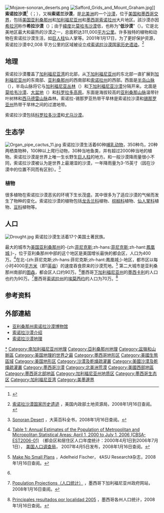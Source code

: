 [[File:Mojave-sonoran_deserts.png|thumb]]
[[File:Safford_Grids_and_Mount_Graham.jpg|thumb]]]]
'''索诺拉沙漠'''<ref>{{cite book|author1=周定国|title=世界地名翻译大辞典|date=2007|publisher=中国对外翻译出版公司|location=北京|isbn=978-7-5001-0753-8}}</ref>（{{lang-en|'''Sonoran Desert'''}}；{{Lang-es|'''desierto de Sonora'''}}），又稱'''索诺兰沙漠'''，是[[北美洲|北美洲]]的一个[[沙漠|沙漠]]，位于[[美墨邊境|美国和墨西哥交界]]，包括[[美国|美国]][[亚利桑那州|亚利桑那州]]和[[加利福尼亚州|加利福尼亚州]]和[[墨西哥|墨西哥]][[索诺拉州|索诺拉州]]大片地区。該沙漠亦因[[希拉河|希拉河]]称作'''希拉沙漠'''（{{lang|en|'''Gila Desert'''}}）；由于[[緯度|緯度]]比[[莫哈韦沙漠|莫哈韦沙漠]]低，也称为“'''低沙漠'''”（{{lang|en|'''Low Desert'''}}）。它是北美地区最大和最热的沙漠之一，总面积达311,000[[平方公里|平方公里]]。许多独特的植物和动物在索诺拉沙漠生活，如[[巨人柱|巨人柱]]仙人掌等。2001年1月17日，为了更好保护资源，索诺拉沙漠中2,008 平方公里的区域被设立成[[索诺拉沙漠国家历史遗迹|索诺拉沙漠国家历史遗迹]]。<ref>{{en}}[http://www.blm.gov/az/sonoran/council.htm 索诺拉沙漠国家历史遗迹] {{webarchive|url=https://web.archive.org/web/20071125134830/http://www.blm.gov/az/sonoran/council.htm |date=2007-11-25 }}，美国内政部土地资源局，2008年1月16日查阅。</ref>

== 地理 ==
索诺拉沙漠覆盖了[[加利福尼亚湾|加利福尼亚湾]]的北部，从[[下加利福尼亚州|下加利福尼亚州]]的东北部一直扩展到[[加利福尼亚州|加利福尼亚州]]的东南部、[[亚利桑那州|亚利桑那州]]的西南部和[[索诺拉州|索诺拉州]]的西部。西面是[[半岛山脉|半岛山脉]]（{{lang|en|Peninsular Ranges}}），半岛山脉将它与[[加利福尼亚丛林|加利福尼亚丛林]]（{{lang|en|California chaparral and woodlands}}）和[[下加利福尼亚沙漠|下加利福尼亚沙漠]]分隔开来。北面是[[莫哈韦沙漠|莫哈韦沙漠]]、[[大盆地|大盆地]]（{{lang|en|Great Basin}}）和[[科罗拉多高原|科罗拉多高原]]。东面是海拔较高的[[亚利桑那山脉|亚利桑那山脉]]温带针叶树林和[[西马德雷山脉|西马德雷山脉]]森林。索诺拉-锡那罗亚热带干旱林是索诺拉沙漠和[[锡那罗亚州|锡那罗亚州]]热带干旱林之间的过渡地带。

索诺拉沙漠包括[[科罗拉多沙漠|科罗拉多沙漠]]和[[尤马沙漠|尤马沙漠]]。

== 生态学 ==
[[File:Organ_pipe_cactus_11.jpg|left]]
索诺拉沙漠生活着60种[[哺乳动物|哺乳动物]]，350种鸟，20种两栖类物种，100种以上爬行动物，30种当地鱼类，并有超过2000种当地的植物。索诺拉沙漠是世界上唯一生长野生[[巨人柱|巨人柱]]的地方。和一般沙漠降雨量很小不同，索诺拉沙漠被认为是世界上最潮湿的沙漠，一年降雨量为3-15英寸（因在沙漠中的位置不同而有区别）。<ref>{{en}}[http://www.britannica.com/eb/article-9068712/Sonoran-Desert Sonoran Desert] {{Wayback|url=http://www.britannica.com/eb/article-9068712/Sonoran-Desert |date=20081118160728 }}，大英百科全书，2008年1月16日查阅。</ref>

=== 植物 ===
很多植物在索诺拉沙漠恶劣的环境下生长茂盛。其中很多为了适应沙漠的气候而发生了物种的变化。索诺拉沙漠的植物包括[[龙舌兰科|龙舌兰科]]植物、[[棕榈科|棕榈科]]植物、[[仙人掌科|仙人掌科]]植物、[[豆科|豆科]]植物等。

== 人口 ==
[[File:Drought.jpg|thumb]]
索诺拉沙漠生活着17个美国土著民族。

最大的城市为[[美国|美国]][[亚利桑那州|亚利桑那州]]的-{zh:[[菲尼克斯|菲尼克斯]];zh-hans:[[菲尼克斯|菲尼克斯]];zh-hant:[[鳳凰城|鳳凰城]];}-，位于亚利桑那州中部的这个地区是美国增长最快的都会区，人口为400万。<ref name="census">{{en}}[http://www.census.gov/population/www/estimates/metro_general/2006/CBSA-EST2006-01.csv Table 1:  Annual Estimates of the Population of Metropolitan and Micropolitan Statistical Areas: April 1, 2000 to July 1, 2006 (CBSA-EST2006-01)] {{Wayback|url=http://www.census.gov/population/www/estimates/metro_general/2006/CBSA-EST2006-01.csv |date=20070920212740 }}（都会区和居住区人口年度统计：2000年4月1日到2006年7月1日）， [[美国人口调查局|美国人口调查局]]， 2007年4月5日发布，2008年1月16日查阅。</ref>在北-{zh:菲尼克斯;zh-hans:菲尼克斯;zh-hant:鳳凰城;}-地区，都市区以每小时4000[[平方米|平方米]]（即1[[英亩|英亩]]）的速度吞食原来的沙漠荒地。<ref>{{en}}[http://researchmag.asu.edu/stories/ewan.html Make No Small Plans] {{Wayback|url=http://researchmag.asu.edu/stories/ewan.html |date=20090118143109 }}，Adelheid Fischer， 《ASU Research》杂志，2008年1月16日查阅。</ref> 第二大城市是亚利桑那州南部的[[图森_(亚利桑那州)|图森]]，都会区人口约90万。<ref name="census" />墨西哥[[下加利福尼亚州|下加利福尼亚州]]的[[墨西卡利|墨西卡利]]的人口也约为90万。<ref>{{en}}[http://www.bajacalifornia.gob.mx/english/Our_State/proyecciones.jsp Population Projections（人口统计）] {{webarchive|url=https://web.archive.org/web/20071222041121/http://www.bajacalifornia.gob.mx/english/Our_State/proyecciones.jsp |date=2007-12-22 }}，墨西哥下加利福尼亚州政府网站， 2008年1月16日查阅。</ref>墨西哥[[索诺拉州|索诺拉州]]的[[埃莫西约|埃莫西约]]的人口为70万。<ref>{{es}}[http://www.inegi.gob.mx/est/contenidos/espanol/sistemas/conteo2005/localidad/iter/ Principales resultados por localidad 2005] {{webarchive|url=https://web.archive.org/web/20070316010215/http://www.inegi.gob.mx/est/contenidos/espanol/sistemas/conteo2005/localidad/iter/ |date=2007-03-16 }} ，墨西哥各州人口统计，2008年1月16日查阅。</ref>

== 参考资料 ==
{{reflist}}

== 外部連結 ==
* [http://www.desertmuseum.org/ 亚利桑那州索诺拉沙漠博物馆] {{Wayback|url=http://www.desertmuseum.org/ |date=20210425184934 }}
* [https://web.archive.org/web/20030121161839/http://alic.arid.arizona.edu/sonoran/documents/mcginnies/McGinnies_overview.html 索诺拉沙漠介绍]
* [http://dana.ucc.nau.edu/~are-p/road_map/eco/geology.html#sonoran 索诺拉沙漠地理] {{Wayback|url=http://dana.ucc.nau.edu/~are-p/road_map/eco/geology.html#sonoran |date=20060225223256 }}

{{荒漠}}
{{Authority control}}
{{DEFAULTSORT:Sonoran Desert}}
[[Category:索諾蘭沙漠|*]]
[[Category:南加利福尼亚州地理|Category:南加利福尼亚州地理]]
[[Category:亞利桑那州地理|Category:亞利桑那州地理]]
[[Category:盆嶺和山脈區|Category:盆嶺和山脈區]]
[[Category:美国地理的世界之最|Category:美国地理的世界之最]]
[[Category:墨西哥地形区|Category:墨西哥地形区]]
[[Category:美國生態區域|Category:美國生態區域]]
[[Category:美国地形区|Category:美国地形区]]
[[Category:沙漠及乾燥疏灌叢|Category:沙漠及乾燥疏灌叢]]
[[Category:美國沙漠及乾燥疏灌叢|Category:美國沙漠及乾燥疏灌叢]]
[[Category:墨西哥沙漠|Category:墨西哥沙漠]]
[[Category:北美洲荒漠|Category:北美洲荒漠]]
[[Category:美國西部地區|Category:美國西部地區]]
[[Category:墨西哥北部地區|Category:墨西哥北部地區]]
[[Category:加利福尼亚州地质区|Category:加利福尼亚州地质区]]
[[Category:墨西哥生态区|Category:墨西哥生态区]]
[[Category:加利福尼亚湾|Category:加利福尼亚湾]]
[[Category:美墨邊界|Category:美墨邊界]]